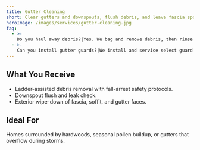 ```yaml
---
title: Gutter Cleaning
short: Clear gutters and downspouts, flush debris, and leave fascia spotless.
heroImage: /images/services/gutter-cleaning.jpg
faq:
  - >-
    Do you haul away debris?|Yes. We bag and remove debris, then rinse the system to verify flow.
  - >-
    Can you install gutter guards?|We install and service select guard systems; ask for a tailored quote during your visit.
---
```


## What You Receive

- Ladder-assisted debris removal with fall-arrest safety protocols.
- Downspout flush and leak check.
- Exterior wipe-down of fascia, soffit, and gutter faces.

## Ideal For

Homes surrounded by hardwoods, seasonal pollen buildup, or gutters that overflow during storms.


